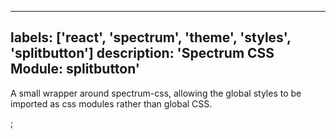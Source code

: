 

---
labels: ['react', 'spectrum', 'theme', 'styles', 'splitbutton']
description: 'Spectrum CSS Module: splitbutton'
---


A small wrapper around spectrum-css, allowing the global
styles to be imported as css modules rather than global CSS.

<CSSModulePreview styles={styles} />;
